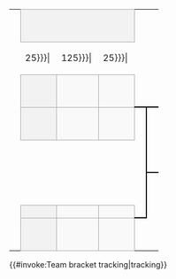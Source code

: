 {| border=0 cellpadding=0 cellspacing=0 style="font-size: 90%; margin:1em 2em 1em 1em;"
| &nbsp;
| colspan="3" style="text-align:center;border:1px solid #aaa;background-color:#f2f2f2;" |{{{RD1|半决赛}}}
| colspan=2|
| colspan="3" style="text-align:center;border:1px solid #aaa;background-color:#f2f2f2;" |{{{RD2|初步决赛}}}
| colspan=2|
| colspan="3" style="text-align:center;border:1px solid #aaa;background-color:#f2f2f2;" |{{{RD3|总决赛}}}

|-
| width=1|&nbsp;
| width={{{seed-width|25}}}|&nbsp;
| width={{{team-width|125}}}|&nbsp;
| width={{{score-width|25}}}|&nbsp;
| width=5|&nbsp;
| width=5|&nbsp;
| width={{{seed-width|25}}}|&nbsp;
| width={{{team-width|125}}}|&nbsp;
| width={{{score-width|25}}}|&nbsp;
| width=5|&nbsp;
| width=5|&nbsp;
| width={{{seed-width|25}}}|&nbsp;
| width={{{team-width|125}}}|&nbsp;
| width={{{score-width|25}}}|&nbsp;

|-
| height=14|
| style="text-align:center;background-color:#f2f2f2;border:1px solid #aaa;"| {{{RD1-seed1|1}}}
| style="border:1px solid #aaa;background-color:#f9f9f9;padding-left:0.3em;" | {{{RD1-team1|&nbsp;}}}
| style="text-align:center;border:1px solid #aaa;background-color:#f9f9f9;" | {{{RD1-score1|&nbsp;}}}
| colspan="6" style="text-align:center;border-width:0 0 2px 0; border-style:solid;border-color:black;"|&nbsp;

|-
| height=14|
| style="text-align:center;background-color:#f2f2f2;border:1px solid #aaa;"| {{{RD1-seed2|2}}}
| style="border:1px solid #aaa;background-color:#f9f9f9;padding-left:0.3em;" | {{{RD1-team2|&nbsp;}}}
| style="text-align:center;border:1px solid #aaa;background-color:#f9f9f9;" | {{{RD1-score2|&nbsp;}}}
| style="text-align:center;border-width:2px 2px 0 0; border-style:solid;border-color:black;"|&nbsp;
| colspan="4"|&nbsp;
| rowspan="2" style="text-align:center;border-width:0 2px 2px 0; border-style:solid;border-color:black;"|&nbsp;
| style="text-align:center;border-width:0 0 2px 0; border-style:solid;border-color:black;"|&nbsp;
| style="text-align:center;background-color:#f2f2f2;border:1px solid #aaa;"| {{{RD3-seed1|&nbsp;}}}
| style="border:1px solid #aaa;background-color:#f9f9f9;padding-left:0.3em;" | {{{RD3-team1|&nbsp;}}}
| style="text-align:center;border:1px solid #aaa;background-color:#f9f9f9;" | {{{RD3-score1|&nbsp;}}}

|-
| height=14|
| rowspan="2" colspan="3"|&nbsp;
| rowspan="3" style="text-align:center;border-width:0 2px 2px 0; border-style:solid;border-color:black;"|&nbsp;
| style="text-align:center;border-width:0 0 2px 0; border-style:solid;border-color:black;"|&nbsp;
| style="text-align:center;background-color:#f2f2f2;border:1px solid #aaa;"| {{{RD2-seed1|&nbsp;}}}
| style="border:1px solid #aaa;background-color:#f9f9f9;padding-left:0.3em;" | {{{RD2-team1|&nbsp;}}}
| style="text-align:center;border:1px solid #aaa;background-color:#f9f9f9;" | {{{RD2-score1|&nbsp;}}}
| style="text-align:center;border-width:2px 0 0 0; border-style:solid;border-color:black;"|&nbsp;
| style="text-align:center;background-color:#f2f2f2;border:1px solid #aaa;"| {{{RD3-seed2|&nbsp;}}}
| style="border:1px solid #aaa;background-color:#f9f9f9;padding-left:0.3em;" | {{{RD3-team2|&nbsp;}}}
| style="text-align:center;border:1px solid #aaa;background-color:#f9f9f9;" | {{{RD3-score2|&nbsp;}}}

|-
| height=14|
| style="text-align:center;border-width:2px 0 0 0; border-style:solid;border-color:black;"|&nbsp;
| style="text-align:center;background-color:#f2f2f2;border:1px solid #aaa;"| {{{RD2-seed2|&nbsp;}}}
| style="border:1px solid #aaa;background-color:#f9f9f9;padding-left:0.3em;" | {{{RD2-team2|&nbsp;}}}
| style="text-align:center;border:1px solid #aaa;background-color:#f9f9f9;" | {{{RD2-score2|&nbsp;}}}
| style="text-align:center;border-width:2px 0 0 0; border-style:solid;border-color:black;"|&nbsp;

|-
| height=14|
| style="text-align:center;background-color:#f2f2f2;border:1px solid #aaa;"| {{{RD1-seed3|3}}}
| style="border:1px solid #aaa;background-color:#f9f9f9;padding-left:0.3em;" | {{{RD1-team3|&nbsp;}}}
| style="text-align:center;border:1px solid #aaa;background-color:#f9f9f9;" | {{{RD1-score3|&nbsp;}}}

|-
| height=14|
| style="text-align:center;background-color:#f2f2f2;border:1px solid #aaa;"| {{{RD1-seed4|4}}}
| style="border:1px solid #aaa;background-color:#f9f9f9;padding-left:0.3em;" | {{{RD1-team4|&nbsp;}}}
| style="text-align:center;border:1px solid #aaa;background-color:#f9f9f9;" | {{{RD1-score4|&nbsp;}}}
| style="text-align:center;border-width:2px 0 0 0; border-style:solid;border-color:black;"|&nbsp;
|}{{#invoke:Team bracket tracking|tracking}}<noinclude>
{{documentation}}
[[Category:對陣形勢圖模板|{{PAGENAME}}]]
</noinclude>